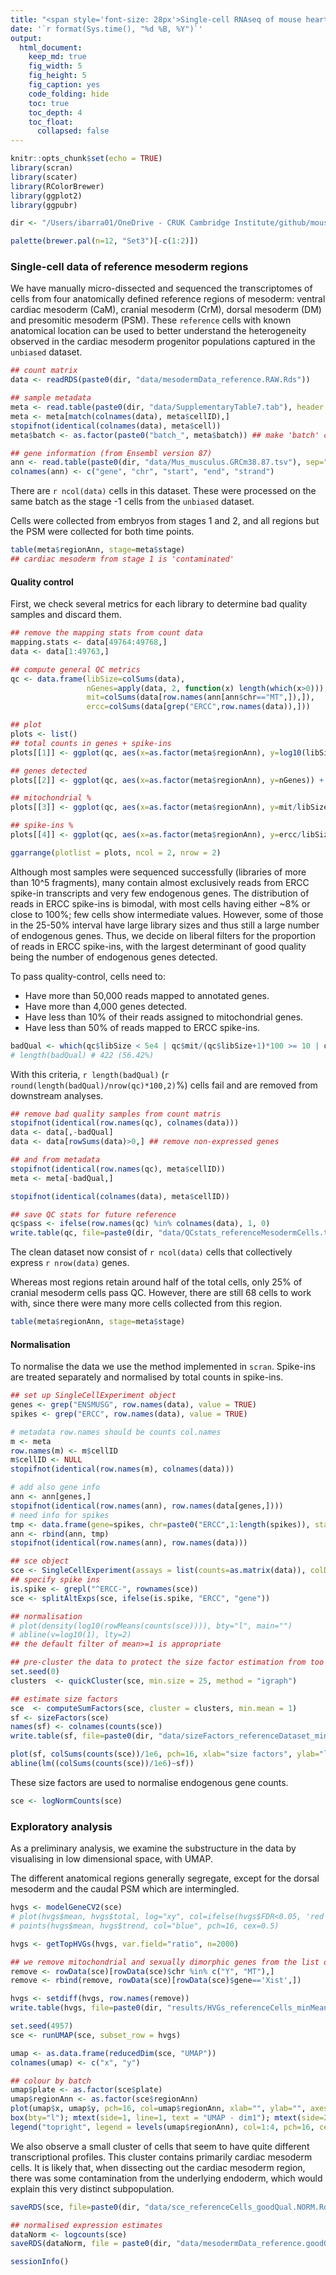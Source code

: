```yaml
---
title: "<span style='font-size: 28px'>Single-cell RNAseq of mouse heart development</style>"
date: '`r format(Sys.time(), "%d %B, %Y")`'
output:
  html_document:
    keep_md: true
    fig_width: 5
    fig_height: 5
    fig_caption: yes
    code_folding: hide
    toc: true
    toc_depth: 4
    toc_float: 
      collapsed: false
---
```


```r
knitr::opts_chunk$set(echo = TRUE)
library(scran)
library(scater)
library(RColorBrewer)
library(ggplot2)
library(ggpubr)

dir <- "/Users/ibarra01/OneDrive - CRUK Cambridge Institute/github/mouseHeart_2020/"

palette(brewer.pal(n=12, "Set3")[-c(1:2)])
```

### Single-cell data of reference mesoderm regions

We have manually micro-dissected and sequenced the transcriptomes of cells from four anatomically defined reference regions of mesoderm: ventral cardiac mesoderm (CaM), cranial mesoderm (CrM), dorsal mesoderm (DM) and presomitic mesoderm (PSM). These `reference` cells with known anatomical location can be used to better understand the heterogeneity observed in the cardiac mesoderm progenitor populations captured in the `unbiased` dataset. 

```r
## count matrix
data <- readRDS(paste0(dir, "data/mesodermData_reference.RAW.Rds"))

## sample metadata
meta <- read.table(paste0(dir, "data/SupplementaryTable7.tab"), header = TRUE, sep="\t", stringsAsFactors = FALSE)
meta <- meta[match(colnames(data), meta$cellID),]
stopifnot(identical(colnames(data), meta$cell))
meta$batch <- as.factor(paste0("batch_", meta$batch)) ## make 'batch' categorical

## gene information (from Ensembl version 87)
ann <- read.table(paste0(dir, "data/Mus_musculus.GRCm38.87.tsv"), sep="\t", header = TRUE, row.names = 1, stringsAsFactors = FALSE)
colnames(ann) <- c("gene", "chr", "start", "end", "strand")
```

There are `r ncol(data)` cells in this dataset. These were processed on the same batch as the stage -1 cells from the `unbiased` dataset. 

Cells were collected from embryos from stages 1 and 2, and all regions but the PSM were collected for both time points.

```r
table(meta$regionAnn, stage=meta$stage)
## cardiac mesoderm from stage 1 is 'contaminated'
```


#### Quality control

First, we check several metrics for each library to determine bad quality samples and discard them.

```r
## remove the mapping stats from count data
mapping.stats <- data[49764:49768,]
data <- data[1:49763,]

## compute general QC metrics
qc <- data.frame(libSize=colSums(data), 
                 nGenes=apply(data, 2, function(x) length(which(x>0))),
                 mit=colSums(data[row.names(ann[ann$chr=="MT",]),]),
                 ercc=colSums(data[grep("ERCC",row.names(data)),]))

## plot
plots <- list()
## total counts in genes + spike-ins
plots[[1]] <- ggplot(qc, aes(x=as.factor(meta$regionAnn), y=log10(libSize+1))) + geom_violin() + geom_boxplot(width=0.05) + theme_classic() + theme(legend.position="none") + ylab(expression('log'[10]*' library size')) + xlab("batch") + geom_hline(yintercept = log10(50000), lwd=0.25, lty=2, col="grey") + ggtitle("total reads in genes") + theme(plot.title = element_text(face="bold", hjust=0.5))

## genes detected
plots[[2]] <- ggplot(qc, aes(x=as.factor(meta$regionAnn), y=nGenes)) + geom_violin() + geom_boxplot(width=0.05) + theme_classic() + theme(legend.position="none") + ylab("total genes") + xlab("batch") + geom_hline(yintercept = 4000, lwd=0.25, lty=2, col="grey") + ggtitle("number of genes detected") + theme(plot.title = element_text(face="bold", hjust=0.5))

## mitochondrial %
plots[[3]] <- ggplot(qc, aes(x=as.factor(meta$regionAnn), y=mit/libSize*100)) + geom_violin() + geom_boxplot(width=0.05) + theme_classic() + theme(legend.position="none") + ylab("% reads in MT genes") + xlab("batch") + geom_hline(yintercept = 10, lwd=0.25, lty=2, col="grey") + ggtitle("% reads in mitochondrial genes") + theme(plot.title = element_text(face="bold", hjust=0.5))

## spike-ins %
plots[[4]] <- ggplot(qc, aes(x=as.factor(meta$regionAnn), y=ercc/libSize*100)) + geom_violin(scale="width") + geom_boxplot(width=0.05) + theme_classic() + theme(legend.position="none") + ylab("% reads in spike-ins") + xlab("batch") + geom_hline(yintercept = 50, lwd=0.25, lty=2, col="grey") + ggtitle("% reads in ERCC spike-ins") + theme(plot.title = element_text(face="bold", hjust=0.5))

ggarrange(plotlist = plots, ncol = 2, nrow = 2)
```

Although most samples were sequenced successfully (libraries of more than 10^5 fragments), many contain almost exclusively reads from ERCC spike-in transcripts and very few endogenous genes. The distribution of reads in ERCC spike-ins is bimodal, with most cells having either ~8% or close to 100%; few cells show intermediate values. However, some of those in the 25-50% interval have large library sizes and thus still a large number of endogenous genes. Thus, we decide on liberal filters for the proportion of reads in ERCC spike-ins, with the largest determinant of good quality being the number of endogenous genes detected.

To pass quality-control, cells need to:

- Have more than 50,000 reads mapped to annotated genes.
- Have more than 4,000 genes detected.
- Have less than 10% of their reads assigned to mitochondrial genes.
- Have less than 50% of reads mapped to ERCC spike-ins.

```r
badQual <- which(qc$libSize < 5e4 | qc$mit/(qc$libSize+1)*100 >= 10 | qc$ercc/(qc$libSize+1)*100 >= 50 | qc$nGenes <= 4000)
# length(badQual) # 422 (56.42%)
```

With this criteria, `r length(badQual)` (`r round(length(badQual)/nrow(qc)*100,2)`%) cells fail and are removed from downstream analyses.

```r
## remove bad quality samples from count matris
stopifnot(identical(row.names(qc), colnames(data)))
data <- data[,-badQual]
data <- data[rowSums(data)>0,] ## remove non-expressed genes

## and from metadata
stopifnot(identical(row.names(qc), meta$cellID))
meta <- meta[-badQual,]

stopifnot(identical(colnames(data), meta$cellID))

## save QC stats for future reference
qc$pass <- ifelse(row.names(qc) %in% colnames(data), 1, 0)
write.table(qc, file=paste0(dir, "data/QCstats_referenceMesodermCells.tsv"), quote = FALSE, sep="\t")
```

The clean dataset now consist of `r ncol(data)` cells that collectively express `r nrow(data)` genes.

Whereas most regions retain around half of the total cells, only 25% of cranial mesoderm cells pass QC. However, there are still 68 cells to work with, since there were many more cells collected from this region.

```r
table(meta$regionAnn, stage=meta$stage)
```

#### Normalisation

To normalise the data we use the method implemented in `scran`. Spike-ins are treated separately and normalised by total counts in spike-ins.

```r
## set up SingleCellExperiment object
genes <- grep("ENSMUSG", row.names(data), value = TRUE)
spikes <- grep("ERCC", row.names(data), value = TRUE)

# metadata row.names should be counts col.names
m <- meta
row.names(m) <- m$cellID
m$cellID <- NULL
stopifnot(identical(row.names(m), colnames(data)))

# add also gene info
ann <- ann[genes,]
stopifnot(identical(row.names(ann), row.names(data[genes,])))
# need info for spikes
tmp <- data.frame(gene=spikes, chr=paste0("ERCC",1:length(spikes)), start=1, end=2, strand=1, row.names = spikes)
ann <- rbind(ann, tmp)
stopifnot(identical(row.names(ann), row.names(data)))

## sce object
sce <- SingleCellExperiment(assays = list(counts=as.matrix(data)), colData = m, rowData = ann[,1:2])
## specify spike ins
is.spike <- grepl("^ERCC-", rownames(sce))
sce <- splitAltExps(sce, ifelse(is.spike, "ERCC", "gene"))

## normalisation
# plot(density(log10(rowMeans(counts(sce)))), bty="l", main="")
# abline(v=log10(1), lty=2)
## the default filter of mean>=1 is appropriate

## pre-cluster the data to protect the size factor estimation from too many DEGs
set.seed(0)
clusters  <- quickCluster(sce, min.size = 25, method = "igraph")

## estimate size factors
sce  <- computeSumFactors(sce, cluster = clusters, min.mean = 1)
sf <- sizeFactors(sce)
names(sf) <- colnames(counts(sce))
write.table(sf, file=paste0(dir, "data/sizeFactors_referenceDataset_minMean1.tsv"), quote = FALSE, sep = "\t")

plot(sf, colSums(counts(sce))/1e6, pch=16, xlab="size factors", ylab="library size (millions)", bty="l")
abline(lm((colSums(counts(sce))/1e6)~sf))
```

These size factors are used to normalise endogenous gene counts.

```r
sce <- logNormCounts(sce)
```


### Exploratory analysis

As a preliminary analysis, we examine the substructure in the data by visualising in low dimensional space, with UMAP.

The different anatomical regions generally segregate, except for the dorsal mesoderm and the caudal PSM which are intermingled.

```r
hvgs <- modelGeneCV2(sce)
# plot(hvgs$mean, hvgs$total, log="xy", col=ifelse(hvgs$FDR<0.05, 'red', 'black'))
# points(hvgs$mean, hvgs$trend, col="blue", pch=16, cex=0.5)

hvgs <- getTopHVGs(hvgs, var.field="ratio", n=2000)

## we remove mitochondrial and sexually dimorphic genes from the list of HVGs
remove <- rowData(sce)[rowData(sce)$chr %in% c("Y", "MT"),]
remove <- rbind(remove, rowData(sce)[rowData(sce)$gene=='Xist',])

hvgs <- setdiff(hvgs, row.names(remove))
write.table(hvgs, file=paste0(dir, "results/HVGs_referenceCells_minMean1_FDR0.05.tsv"), quote = FALSE, col.names = FALSE, row.names = FALSE)

set.seed(4957)
sce <- runUMAP(sce, subset_row = hvgs)

umap <- as.data.frame(reducedDim(sce, "UMAP"))
colnames(umap) <- c("x", "y")

## colour by batch
umap$plate <- as.factor(sce$plate)
umap$regionAnn <- as.factor(sce$regionAnn)
plot(umap$x, umap$y, pch=16, col=umap$regionAnn, xlab="", ylab="", axes=FALSE, main="anatomical region")
box(bty="l"); mtext(side=1, line=1, text = "UMAP - dim1"); mtext(side=2, line=1, text = "UMAP - dim2")
legend("topright", legend = levels(umap$regionAnn), col=1:4, pch=16, cex=0.75)
```

We also observe a small cluster of cells that seem to have quite different transcriptional profiles. This cluster contains primarily cardiac mesoderm cells. It is likely that, when dissecting out the cardiac mesoderm region, there was some contamination from the underlying endoderm, which would explain this very distinct subpopulation.


```r
saveRDS(sce, file=paste0(dir, "data/sce_referenceCells_goodQual.NORM.Rds"))

## normalised expression estimates
dataNorm <- logcounts(sce)
saveRDS(dataNorm, file = paste0(dir, "data/mesodermData_reference.goodQual.NORM.Rds"))
```


```r
sessionInfo()
```